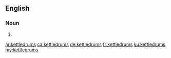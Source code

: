 ==English==

===Noun===
{{head|en|plural}}

# {{plural of|kettledrum|lang=en}}

[[ar:kettledrums]]
[[ca:kettledrums]]
[[de:kettledrums]]
[[fr:kettledrums]]
[[ku:kettledrums]]
[[my:kettledrums]]